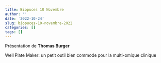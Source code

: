 ```yaml
---
title: Biopuces 10 Novembre
author: ''
date: '2022-10-24'
slug: biopuces-10-novembre-2022
categories: []
tags: []
---
```


Présentation de **Thomas Burger**

Well Plate Maker: un petit outil bien commode pour la multi-omique clinique 

<!-- Vous trouverez le diaporama à ce lien : [pdf](/diapos/name_pres.pdf). -->